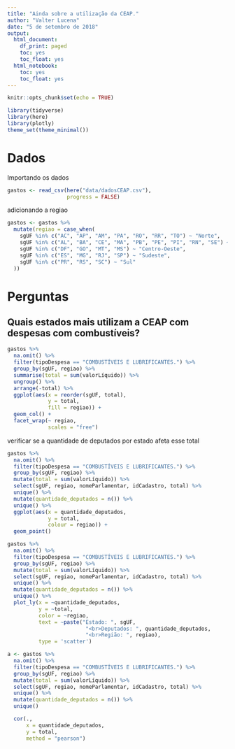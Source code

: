 ```yaml
---
title: "Ainda sobre a utilização da CEAP."
author: "Valter Lucena"
date: "5 de setembro de 2018"
output: 
  html_document:
    df_print: paged
    toc: yes
    toc_float: yes
  html_notebook:
    toc: yes
    toc_float: yes
---
```


```r
knitr::opts_chunk$set(echo = TRUE)
```

```r
library(tidyverse)
library(here)
library(plotly)
theme_set(theme_minimal()) 
```

# Dados

Importando os dados

```r
gastos <- read_csv(here("data/dadosCEAP.csv"),
                   progress = FALSE)
```

adicionando a regiao

```r
gastos <- gastos %>% 
  mutate(regiao = case_when(
    sgUF %in% c("AC", "AP", "AM", "PA", "RO", "RR", "TO") ~ "Norte",
    sgUF %in% c("AL", "BA", "CE", "MA", "PB", "PE", "PI", "RN", "SE") ~ "Nordeste",
    sgUF %in% c("DF", "GO", "MT", "MS") ~ "Centro-Oeste",
    sgUF %in% c("ES", "MG", "RJ", "SP") ~ "Sudeste",
    sgUF %in% c("PR", "RS", "SC") ~ "Sul"
  ))
```

# Perguntas

## Quais estados mais utilizam a CEAP com despesas com combustíveis?

```r
gastos %>% 
  na.omit() %>% 
  filter(tipoDespesa == "COMBUSTÍVEIS E LUBRIFICANTES.") %>% 
  group_by(sgUF, regiao) %>% 
  summarise(total = sum(valorLíquido)) %>% 
  ungroup() %>% 
  arrange(-total) %>% 
  ggplot(aes(x = reorder(sgUF, total), 
             y = total,
             fill = regiao)) +
  geom_col() +
  facet_wrap(~ regiao,
             scales = "free")
```

verificar se a quantidade de deputados por estado afeta esse total

```r
gastos %>% 
  na.omit() %>% 
  filter(tipoDespesa == "COMBUSTÍVEIS E LUBRIFICANTES.") %>% 
  group_by(sgUF, regiao) %>% 
  mutate(total = sum(valorLíquido)) %>% 
  select(sgUF, regiao, nomeParlamentar, idCadastro, total) %>% 
  unique() %>%
  mutate(quantidade_deputados = n()) %>% 
  unique() %>% 
  ggplot(aes(x = quantidade_deputados,
             y = total,
             colour = regiao)) +
  geom_point()
```

```r
gastos %>% 
  na.omit() %>% 
  filter(tipoDespesa == "COMBUSTÍVEIS E LUBRIFICANTES.") %>% 
  group_by(sgUF, regiao) %>% 
  mutate(total = sum(valorLíquido)) %>% 
  select(sgUF, regiao, nomeParlamentar, idCadastro, total) %>% 
  unique() %>%
  mutate(quantidade_deputados = n()) %>% 
  unique() %>%
  plot_ly(x = ~quantidade_deputados,
          y = ~total,
          color = ~regiao,
          text = ~paste("Estado: ", sgUF,
                         "<br>Deputados: ", quantidade_deputados,
                         "<br>Região: ", regiao),
          type = 'scatter')
```

```r
a <- gastos %>% 
  na.omit() %>% 
  filter(tipoDespesa == "COMBUSTÍVEIS E LUBRIFICANTES.") %>% 
  group_by(sgUF, regiao) %>% 
  mutate(total = sum(valorLíquido)) %>% 
  select(sgUF, regiao, nomeParlamentar, idCadastro, total) %>% 
  unique() %>%
  mutate(quantidade_deputados = n()) %>% 
  unique()

  cor(.,
      x = quantidade_deputados,
      y = total,
      method = "pearson")
```


